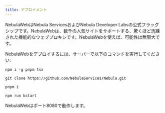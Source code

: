 ```yaml
---
title: デプロイメント
---
```


NebulaWebはNebula ServicesおよびNebula Developer Labsの公式フラッグシップです。NebulaWebは、数千の人気サイトをサポートする、驚くほど洗練された機能的なウェブプロキシです。NebulaWebを使えば、可能性は無限大です。

NebulaWebをデプロイするには、サーバーで以下のコマンドを実行してください:

`npm i -g pnpm tsx`

`git clone https://github.com/NebulaServices/Nebula.git`

`pnpm i`

`npm run bstart`

NebulaWebはポート8080で動作します。
